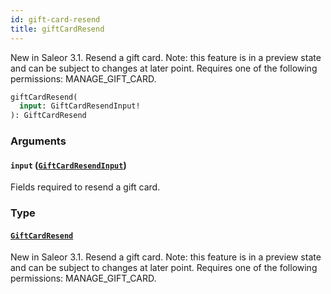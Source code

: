 ```yaml
---
id: gift-card-resend
title: giftCardResend
---
```



New in Saleor 3.1. Resend a gift card. Note: this feature is in a preview state and can be subject to changes at later point. Requires one of the following permissions: MANAGE_GIFT_CARD.

```graphql
giftCardResend(
  input: GiftCardResendInput!
): GiftCardResend
```


### Arguments

#### `input` ([`GiftCardResendInput`](../../../developer/api-reference/inputs/gift-card-resend-input))

Fields required to resend a gift card.


### Type

#### [`GiftCardResend`](../../../developer/api-reference/objects/gift-card-resend) 

New in Saleor 3.1. Resend a gift card. Note: this feature is in a preview state and can be subject to changes at later point. Requires one of the following permissions: MANAGE_GIFT_CARD.




